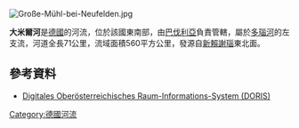 [[Image:Große-Mühl-bei-Neufelden.jpg|right]]
{{Coord|48|25|23|N|13|58|47|E|display=title}}

'''大米爾河'''是[[德國|德國]]的河流，位於該國東南部，由[[巴伐利亞|巴伐利亞]]負責管轄，屬於[[多瑙河|多瑙河]]的左支流，河道全長71公里，流域面積560平方公里，發源自[[新賴謝瑙|新賴謝瑙]]東北面。

==參考資料==
* [http://www.doris.at/ Digitales Oberösterreichisches Raum-Informations-System (DORIS)] {{Wayback|url=http://www.doris.at/ |date=20210224134556 }}

{{Germany-geo-stub}}
[[Category:德國河流|Category:德國河流]]